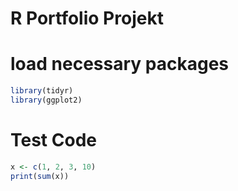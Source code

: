 # R Portfolio Projekt

# load necessary packages
```r
library(tidyr)
library(ggplot2)
```


# Test Code
```r

x <- c(1, 2, 3, 10)
print(sum(x))

```



